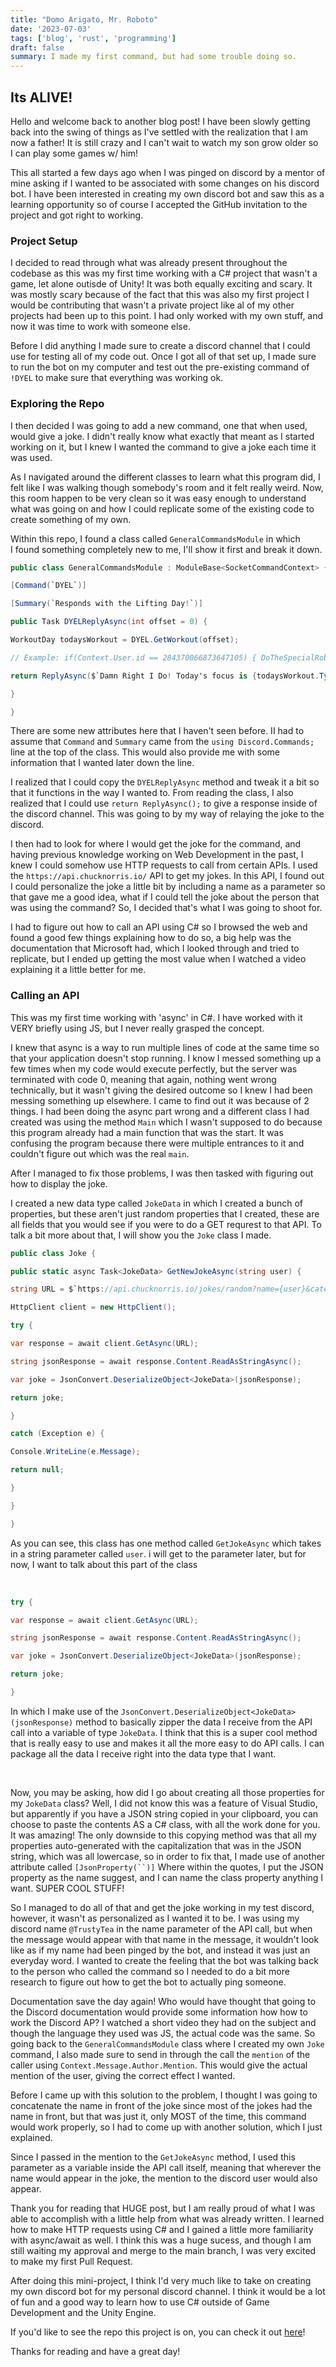 ```yaml
---
title: "Domo Arigato, Mr. Roboto"
date: '2023-07-03'
tags: ['blog', 'rust', 'programming']
draft: false
summary: I made my first command, but had some trouble doing so.
---
```


## **Its ALIVE!**

Hello and welcome back to another blog post! I have been slowly getting back into the swing of things as I've settled with the realization that I am now a father! It is still crazy and I can't wait to watch my son grow older so I can play some games w/ him!

This all started a few days ago when I was pinged on discord by a mentor of mine asking if I wanted to be associated with some changes on his discord bot. I have been interested in creating my own discord bot and saw this as a learning opportunity so of course I accepted the GitHub invitation to the project and got right to working.

### **Project Setup**

I decided to read through what was already present throughout the codebase as this was my first time working with a C# project that wasn't a game, let alone outisde of Unity! It was both equally exciting and scary. It was mostly scary because of the fact that this was also my first project I would be contributing that wasn't a private project like al of my other projects had been up to this point. I had only worked with my own stuff, and now it was time to work with someone else.

Before I did anything I made sure to create a discord channel that I could use for testing all of my code out. Once I got all of that set up, I made sure to run the bot on my computer and test out the pre-existing command of `!DYEL` to make sure that everything was working ok.

### **Exploring the Repo**

I then decided I was going to add a new command, one that when used, would give a joke. I didn't really know what exactly that meant as I started working on it, but I knew I wanted the command to give a joke each time it was used.

As I navigated around the different classes to learn what this program did, I felt like I was walking though somebody's room and it felt really weird. Now, this room happen to be very clean so it was easy enough to understand what was going on and how I could replicate some of the existing code to create something of my own.

Within this repo, I found a class called `GeneralCommandsModule` in which I found something completely new to me, I'll show it first and break it down.

```csharp
public class GeneralCommandsModule : ModuleBase<SocketCommandContext> {

[Command(`DYEL`)]

[Summary(`Responds with the Lifting Day!`)]

public Task DYELReplyAsync(int offset = 0) {

WorkoutDay todaysWorkout = DYEL.GetWorkout(offset);

// Example: if(Context.User.id == 284370066873647105) { DoTheSpecialRobbyStuff(); }

return ReplyAsync($`Damn Right I Do! Today's focus is {todaysWorkout.Type} Round #{todaysWorkout.Round}`);

}

}
```

There are some new attributes here that I haven't seen before. II had to assume that `Command` and `Summary` came from the `using Discord.Commands;` line at the top of the class. This would also provide me with some information that I wanted later down the line.

I realized that I could copy the `DYELReplyAsync` method and tweak it a bit so that it functions in the way I wanted to. From reading the class, I also realized that I could use `return ReplyAsync();` to give a response inside of the discord channel. This was going to by my way of relaying the joke to the discord.

I then had to look for where I would get the joke for the command, and having previous knowledge working on Web Development in the past, I knew I could somehow use HTTP requests to call from certain APIs. I used the `https://api.chucknorris.io/` API to get my jokes. In this API, I found out I could personalize the joke a little bit by including a name as a parameter so that gave me a good idea, what if I could tell the joke about the person that was using the command? So, I decided that's what I was going to shoot for.

I had to figure out how to call an API using C# so I browsed the web and found a good few things explaining how to do so, a big help was the documentation that Microsoft had, which I looked through and tried to replicate, but I ended up getting the most value when I watched a video explaining it a little better for me.

### **Calling an API**

This was my first time working with 'async' in C#. I have worked with it VERY briefly using JS, but I never really grasped the concept.

I knew that async is a way to run multiple lines of code at the same time so that your application doesn't stop running. I know I messed something up a few times when my code would execute perfectly, but the server was terminated with code 0, meaning that again, nothing went wrong technically, but it wasn't giving the desired outcome so I knew I had been messing something up elsewhere. I came to find out it was because of 2 things. I had been doing the async part wrong and a different class I had created was using the method `Main` which I wasn't supposed to do because this program already had a main function that was the start. It was confusing the program because there were multiple entrances to it and couldn't figure out which was the real `main`.

After I managed to fix those problems, I was then tasked with figuring out how to display the joke.

I created a new data type called `JokeData` in which I created a bunch of properties, but these aren't just random properties that I created, these are all fields that you would see if you were to do a GET requrest to that API. To talk a bit more about that, I will show you the `Joke` class I made.

```csharp
public class Joke {

public static async Task<JokeData> GetNewJokeAsync(string user) {

string URL = $`https://api.chucknorris.io/jokes/random?name={user}&category=dev`;

HttpClient client = new HttpClient();

try {

var response = await client.GetAsync(URL);

string jsonResponse = await response.Content.ReadAsStringAsync();

var joke = JsonConvert.DeserializeObject<JokeData>(jsonResponse);

return joke;

}

catch (Exception e) {

Console.WriteLine(e.Message);

return null;

}

}

}
```

As you can see, this class has one method called `GetJokeAsync` which takes in a string parameter called `user`. i will get to the parameter later, but for now, I want to talk about this part of the class

‍

```csharp
try {

var response = await client.GetAsync(URL);

string jsonResponse = await response.Content.ReadAsStringAsync();

var joke = JsonConvert.DeserializeObject<JokeData>(jsonResponse);

return joke;

}
```

In which I make use of the `JsonConvert.DeserializeObject<JokeData>(jsonResponse)` method to basically zipper the data I receive from the API call into a variable of type `JokeData`. I think that this is a super cool method that is really easy to use and makes it all the more easy to do API calls. I can package all the data I receive right into the data type that I want.

‍

Now, you may be asking, how did I go about creating all those properties for my `JokeData` class? Well, I did not know this was a feature of Visual Studio, but apparently if you have a JSON string copied in your clipboard, you can choose to paste the contents AS a C# class, with all the work done for you. It was amazing! The only downside to this copying method was that all my properties auto-generated with the capitalization that was in the JSON string, which was all lowercase, so in order to fix that, I made use of another attribute called `[JsonProperty(``)]` Where within the quotes, I put the JSON property as the name suggest, and I can name the class property anything I want. SUPER COOL STUFF!

So I managed to do all of that and get the joke working in my test discord, however, it wasn't as personalized as I wanted it to be. I was using my discord name `@TrustyTea` in the name parameter of the API call, but when the message would appear with that name in the message, it wouldn't look like as if my name had been pinged by the bot, and instead it was just an everyday word. I wanted to create the feeling that the bot was talking back to the person who called the command so I needed to do a bit more research to figure out how to get the bot to actually ping someone.

Documentation save the day again! Who would have thought that going to the Discord documentation would provide some information how how to work the Discord AP? I watched a short video they had on the subject and though the language they used was JS, the actual code was the same. So going back to the `GeneralCommandsModule` class where I created my own `Joke` command, I also made sure to send in through the call the `mention` of the caller using `Context.Message.Author.Mention`. This would give the actual mention of the user, giving the correct effect I wanted.

Before I came up with this solution to the problem, I thought I was going to concatenate the name in front of the joke since most of the jokes had the name in front, but that was just it, only MOST of the time, this command would work properly, so I had to come up with another solution, which I just explained.

Since I passed in the mention to the `GetJokeAsync` method, I used this parameter as a variable inside the API call itself, meaning that wherever the name would appear in the joke, the mention to the discord user would also appear.

Thank you for reading that HUGE post, but I am really proud of what I was able to accomplish with a little help from what was already written. I learned how to make HTTP requests using C# and I gained a little more familiarity with async/await as well. I think this was a huge sucess, and though I am still waiting my approval and merge to the main branch, I was very excited to make my first Pull Request.

After doing this mini-project, I think I'd very much like to take on creating my own discord bot for my personal discord channel. I think it would be a lot of fun and a good way to learn how to use C# outside of Game Development and the Unity Engine.

If you'd like to see the repo this project is on, you can check it out [here](https://github.com/Vastlee/Six)!

Thanks for reading and have a great day!
